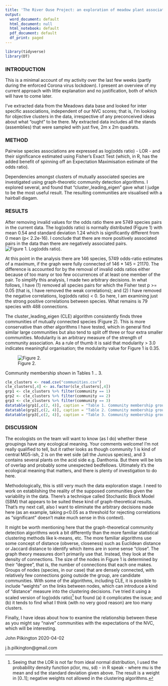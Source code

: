 ```yaml
---
title: 'The River Ouse Project: an exploration of meadow plant associations.'
output:
  word_document: default
  html_document: null
  html_notebook: default
  pdf_document: default
  df_print: paged
---
```

```r
library(tidyverse)
library(DT)
```

### INTRODUCTION
This is a minimal account of my activity over the last few weeks (partly during the enforced Corona virus lockdown). I present an overview of my current approach with little explanation and no justification, both of which will have to come later.

I've extracted data from the Meadows data base and looked for inter specific associations, independent of our NVC scores; that is, I'm looking for objective clusters in the data, irrespective of any preconceived ideas about what "ought" to be there. My extracted data includes all the stands (assemblies) that were sampled with just five, 2m x 2m quadrats.

### METHOD
Pairwise species associations are expressed as log(odds ratio) - LOR - and their significance estimated using Fisher's Exact Test (which, in R, has the added benefit of spinning off an Expectation Maximisation estimate of the odds ratio).

Dependencies amongst clusters of mutually associated species are investigated using graph-theoretic community detection algorithms. I explored several, and found that "cluster_leading_eigen" gave what I judge to be the most useful result. The resulting communities are visualised with a hairball diagam.

### RESULTS
After removing invalid values for the odds ratio there are 5749 species pairs in the current data. The log(odds ratio) is normally distributed (Figure 1) with mean 0.54 and standard deviation 1.24 which is significantly different from 0 mean (p< 2.2e-16). I conclude that there are more positively associated pairs in the data than there are negatively associated pairs.
![Figure 1. Log(odds ratio).](LOR histogram.png)

At this point in the analysis there are 146 species, 5749 odds-ratio estimates of a maximum, if the graph were fully connected of 146 * 145 = 21170. The difference is accounted for by the removal of invalid odds ratios either because of too many or too few occurrences of at least one member of the pair. To simplify this analysis, I made two arbitrary decisions. In what follows, I have (1) removed all species pairs for which the Fisher test p >= 0.05 (that is, I have removed the weak correlations); and (2) I have removed the negative correlations, log(odds ratio) < 0. So here, I am examining just the strong positive correlations between species. What remains is 79 species with 488 connections.

The cluster_leading_eigen (CLE) algorithm consistently finds three communities of mutually connected species (Figure 2). This is more conservative than other algorithms I have tested, which in general find similar large communities but also tend to split off three or four extra smaller communities. Modularity is an arbitrary measure of the strength of community association. As a rule of thumb it is said that modularity > 3.0 indicates meaningful organisation; the modularity value for Figure 1 is 0.35.

![Figure 2.](G0 Cluster leading eigen.png)

Community membership shown in Tables 1 .. 3.

```r
cle_clusters <- read.csv("communities.csv")
cle_clusters[,4] <- as.factor(cle_clusters[,4])
grp1 <- cle_clusters %>% filter(community == 1)
grp2 <- cle_clusters %>% filter(community == 2)
grp3 <- cle_clusters %>% filter(community == 3)
datatable(grp1[,c(2, 4)], caption = "Table 1. Community membership group 1")
datatable(grp2[,c(2, 4)], caption = "Table 2. Community membership group 2")
datatable(grp3[,c(2, 4)], caption = "Table 3. Community membership group 3")
```

### DISCUSSION
The ecologists on the team will want to know (as I do) whether these groupings have any ecological meaning. Your comments welcome! I'm not really qualified to tell, but it rather looks as though community 1 is kind of central MG5-ish, 2 is on the wet side (all the Juncus species), and 3 contains several plants on the acid side e.g. Danthonia. But there will be lots of overlap and probably some unexpected bedfellows. Ultimately it's the ecological meaning that matters, and there is plenty of investigation to do here.

Methodologically, this is still very much the data exploration stage. I need to work on establishing the reality of the supposed communities given the variability in the data. There's a technique called Stochastic Block Model (SBM) that appears to be suited these kind of graph-theoretical results. That's my next call, also I want to eliminate the arbitrary decisions made here (as an example, taking p<0.05 as a threshold for rejecting correlations as "significant" doesn't make much sense in this context).

It might be worth mentioning here that the graph-theoretical community detection algorithms work a bit differently than the more familiar statistical clustering methods like k-means, etc. The more familiar algorithms use some concept of distance (obverse, closeness) such as Euclidean distance or Jaccard distance to identify which items are in some sense "close". The graph theory measures don't primarily use that. Instead, they look at the density of connections. The size of the nodes in Figure 1 is determined by their "degree", that is, the number of connections that each one makes. Groups of nodes (species, in our case) that are densely connected, with relatively few connections going outside the group, are candidate communities. With some of the algorithms, including CLE, it is possible to include "weights" on the links between nodes, which can introduce a kind of "distance" measure into the clustering decisions. I've tried it using a scaled version of log(odds ratio)[^1]  but found (a) it complicates the issue; and (b) it tends to find what I think (with no very good reason) are too many clusters.

Finally, I have ideas about how to examine the relationship between these as you might say "naive" communities with the expectations of the NVC, which will be interesting.

John Pilkington 2020-04-02

j.b.pilkington@gmail.com

[^1]: Seeing that the LOR is not far from ideal normal distribution, I used the probability density function p(lor, mu, sd) - in R speak - where mu is the mean and sd the standard deviation given above. The result is a weight in [0..1]; negative weights not allowed in the clustering algorithms.